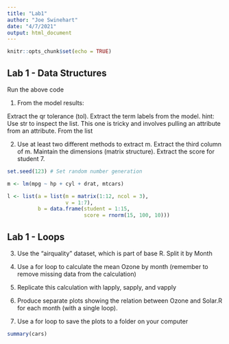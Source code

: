 ```yaml
---
title: "Lab1"
author: "Joe Swinehart"
date: "4/7/2021"
output: html_document
---
```


```r
knitr::opts_chunk$set(echo = TRUE)
```

## Lab 1 - Data Structures

Run the above code

1. From the model results:

Extract the qr tolerance (tol).
Extract the term labels from the model.
hint: Use str to inspect the list. This one is tricky and involves pulling an attribute from an attribute.
From the list

2. Use at least two different methods to extract m.
Extract the third column of m. Maintain the dimensions (matrix structure).
Extract the score for student 7.
```r
set.seed(123) # Set random number generation

m <- lm(mpg ~ hp + cyl + drat, mtcars)

l <- list(a = list(m = matrix(1:12, ncol = 3),
              	   v = 1:7),
          b = data.frame(student = 1:15,
                         score = rnorm(15, 100, 10)))
```


## Lab 1 - Loops 

3. Use the “airquality” dataset, which is part of base R. Split it by Month

4. Use a for loop to calculate the mean Ozone by month (remember to remove missing data from the calculation)

5. Replicate this calculation with lapply, sapply, and vapply

6. Produce separate plots showing the relation between Ozone and Solar.R for each month (with a single loop).

7. Use a for loop to save the plots to a folder on your computer
```r
summary(cars)
```


